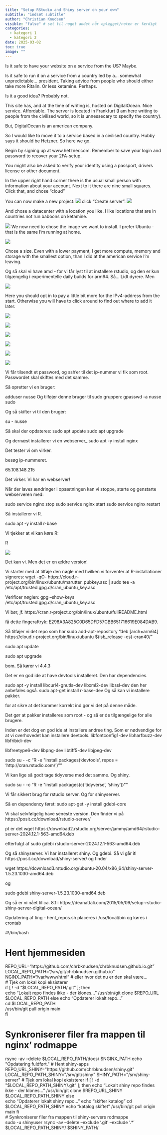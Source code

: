 ```yaml
---
title: "Setup RStudio and Shiny server on your own"
subtitle: "indsæt subtitle"
author: "Christian Knudsen"
visible: "false" # sæt til noget andet når oplægget/noten er færdigt
categories:
  - kategori 1
  - kategori 2
date: 2025-03-02
toc: true
image: ""
---
```


Is it safe to have your website on a service from the US? Maybe.

Is it safe to run it on a service from a country led by a... somewhat unpredictable... president. Taking advice from people who should either take more Ritalin. Or less ketamine. Perhaps.

Is it a good idea? Probably not.

This site has, and at the time of writing is, hosted on DigitalOcean. Nice service. Affordable. The server is located in Frankfurt (I am here writing to people from the civilised world, so it is unnessecary to specify the country).

But, DigitalOcean is an american company.

So I would like to move it to a service based in a civilised country. Hubby says it should be Hetzner. So here we go.

Begin by signing up at www.hetzner.com. Remember to save your login and password to recover your 2FA-setup.

You might also be asked to verify your identity using a passport, drivers license or other document.

In the upper right hand corner there is the usual small person with information about your account. Next to it there are nine small squares. Click that, and chose "cloud"

You can now make a new project: ![](hetzner1.png) click "Create server": ![](hetzner2.png)

And chose a datacenter with a location you like. I like locations that are in countries not run baboons on ketamine.

![](hetzner3.png) We now need to chose the image we want to install. I prefer Ubuntu - that is the same I'm running at home.

![](hetzner4.png)


Chose a size. Even with a lower payment, I get more compute, memory and storage with the smallest option, than I did at the american service I'm leaving. 

Og så skal vi have amd - for vi får lyst til at installere rstudio, og den er kun tilgængelig
i experimentelle daily builds for arm64. Så... Lidt dyrere. Men

![](hetzner6.png)

Here you should opt in to pay a little bit more for the IPv4-address from the start. Otherwise you will have to click around to find out where to add it later. 

![](hetzner7.png)

![](hetzner08.png)


![](hetzner09.png)


![](hetzner10.png)

![](hetzner11.png)

![](hetzner12.png)

Vi får tilsendt et password, og ssh'er til det ip-nummer vi fik som root.
Passwordet skal skiftes med det samme. 

Så opretter vi en bruger:

adduser nusse
Og tilføjer denne bruger til sudo gruppen:
gpasswd -a nusse sudo 

Og så skifter vi til den bruger:

su - nusse

Så skal der opdateres:
sudo apt update
sudo apt upgrade

Og dernæst installerer vi en webserver_
sudo apt -y install nginx

Det tester vi om virker.

besøg ip-nummeret.

65.108.148.215

Det virker. Vi har en webserver!

Når der laves ændringer i opsætningen kan vi stoppe, starte og genstarte webserveren
med:

sudo service nginx stop
sudo service nginx start
sudo service nginx restart

Så installerer vi R.

sudo apt -y install r-base

Vi tjekker at vi kan køre R:

R

![](R01.png)

Det kan vi. Men det er en ældre version!

Vi starter med at tilføje den nøgle med hvilken vi forventer at R-installationer signeres:
wget -qO- https://cloud.r-project.org/bin/linux/ubuntu/marutter_pubkey.asc | sudo tee -a /etc/apt/trusted.gpg.d/cran_ubuntu_key.asc

Verificer nøglen:
gpg --show-keys /etc/apt/trusted.gpg.d/cran_ubuntu_key.asc


Vi bør, jf. 
https://cran.r-project.org/bin/linux/ubuntu/fullREADME.html


få dette fingeraftryk:
E298A3A825C0D65DFD57CBB651716619E084DAB9.



Så tilføjer vi det repo som har 
sudo add-apt-repository "deb [arch=arm64] https://cloud.r-project.org/bin/linux/ubuntu $(lsb_release -cs)-cran40/"

sudo apt update

sudo apt upgrade

bom. Så kører vi 4.4.3

Det er en god ide at have devtools installeret. Den har dependencies.

sudo apt -y install libcurl4-gnutls-dev libxml2-dev libssl-dev
den her anbefales også.
sudo apt-get install r-base-dev
Og så kan vi installere pakker. 

for at sikre at det kommer korrekt ind gør vi det på denne måde.

Det gør at pakker installeres som root - og så er de tilgængelige for alle brugere.

Inden er det dog en god ide at installere andree ting. Som 
er nødvendige for at vi overhovedet kan installere devtools.
libfontconfig1-dev
libharfbuzz-dev
libfribidi-dev

libfreetype6-dev libpng-dev libtiff5-dev libjpeg-dev 

sudo su - -c "R -e \"install.packages('devtools', repos = 'http://cran.rstudio.com/')\""

Vi kan lige så godt tage tidyverse med det samme. Og shiny.

sudo su - -c "R -e \"install.packages(c('tidyverse', 'shiny'))\""

Vi får sikkert brug for rstudio server. Og for shinyserver. 


Så en dependency først:
sudo apt-get -y install gdebi-core

Vi skal selvfølgelig have seneste version. Den finder vi på
https://posit.co/download/rstudio-server/

pt er det 
wget https://download2.rstudio.org/server/jammy/amd64/rstudio-server-2024.12.1-563-amd64.deb

efterfulgt af 
sudo gdebi rstudio-server-2024.12.1-563-amd64.deb

Og så shinyserver.
Vi har installeret shiny. Og gdebi. 
Så vi går itl 
https://posit.co/download/shiny-server/
og finder

wget https://download3.rstudio.org/ubuntu-20.04/x86_64/shiny-server-1.5.23.1030-amd64.deb

og

sudo gdebi shiny-server-1.5.23.1030-amd64.deb


Og så er vi nået til ca. 8.1 i 
https://deanattali.com/2015/05/09/setup-rstudio-shiny-server-digital-ocean/




Opdatering af ting - 
hent_repos.sh placeres i /usr/local/bin og køres i crontab

#!/bin/bash

# Hent hjemmesiden                                                                                                     
REPO_URL="https://github.com/chrbknudsen/chrbknudsen.github.io.git"                                                     
LOCAL_REPO_PATH="/srv/git/chrbknudsen.github.io"                                                                        
NGINX_PATH="/var/www/html" # eller hvor det nu er den skal være...                                                                                                                                                                              
# Tjek om lokal kopi eksisterer                                                                                         
if [ ! -d "$LOCAL_REPO_PATH/.git" ]; then                                    
echo "Lokalt repo findes ikke - der klones..."
/usr/bin/git clone $REPO_URL $LOCAL_REPO_PATH
else
echo "Opdaterer lokalt repo..."                                            
cd $LOCAL_REPO_PATH            
/usr/bin/git pull origin main                                                
fi                                                                          

# Synkroniserer filer fra mappen til nginx' rodmappe                                                                    
rsync -av --delete  $LOCAL_REPO_PATH/docs/ $NGINX_PATH                                                                                                                                                                                          
echo "Opdatering fuldført."                                                                                                                                                                                                                     
# Hent shiny-apps                                                                                                                                                                                                                               
REPO_URL_SHINY="https://github.com/chrbknudsen/shiny.git"                                                               
LOCAL_REPO_PATH_SHINY="/srv/git/shiny"                                                                                  
SHINY_PATH="/srv/shiny-server"
# Tjek om lokal kopi eksisterer
if [ ! -d "$LOCAL_REPO_PATH_SHINY/.git" ]; then
echo "Lokalt shiny repo findes ikke - der klones..."
/usr/bin/git clone $REPO_URL_SHINY $LOCAL_REPO_PATH_SHINY
else                                                                                                          
echo "Opdaterer lokalt shiny repo..."
echo "skifter katalog"
cd $LOCAL_REPO_PATH_SHINY
echo "katalog skiftet"
/usr/bin/git pull origin main
fi                              
# Synkroniserer filer fra mappen til shiny-servers rodmappe                                                             
sudo -u shinyuser rsync -av --delete --exclude '.git' --exclude '.*' $LOCAL_REPO_PATH_SHINY/ $SHINY_PATH/    

